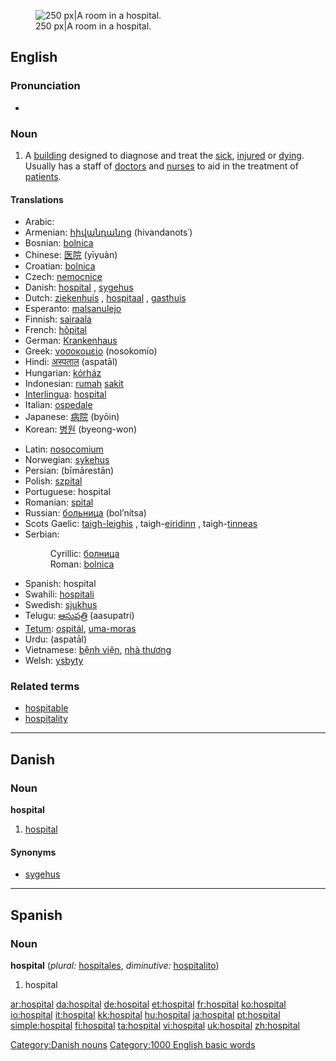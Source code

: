 [[Image:Hospital room ubt.jpeg|thumb|right|250 px|A room in a hospital.]]
==English==
{{wikipedia}}

===Pronunciation===
*{{audio|en-us-hospital.ogg|Audio (US)}}

===Noun===
{{en-noun}}

#A [[building]] designed to diagnose and treat the [[sick]], [[injured]] or [[dying]]. Usually has a staff of [[doctor]]s and [[nurse]]s to aid in the treatment of [[patient]]s.

====Translations====
{{top}}
*Arabic: {{ARchar|[[مستشفى]]}} {{Unicode|(mustášfa)}} {{f}}
*Armenian: [[հիվանդանոց]] (hivandanots῾)
*Bosnian: [[bolnica]] {{f}}
*Chinese: [[医院]] (yīyuàn)
*Croatian: [[bolnica]] {{f}}
*Czech: [[nemocnice]]
*Danish: [[#Danish|hospital]] {{n}}, [[sygehus]] {{n}}
*Dutch: [[ziekenhuis]] {{n}}, [[hospitaal]] {{n}}, [[gasthuis]] {{n}}
*Esperanto: [[malsanulejo]]
*Finnish: [[sairaala]]
*French: [[hôpital]] {{m}}
*German: [[Krankenhaus]] {{n}}
*Greek: [[νοσοκομείο]] (nosokomío) {{n}}
*Hindi: [[अस्पताल]] (aspatāl) {{m}}
*Hungarian: [[kórház]]
*Indonesian: [[rumah]] [[sakit]]
*[[Interlingua]]: [[#Interlingua|hospital]]
*Italian: [[ospedale]] {{m}}
*Japanese: [[病院]] (byōin)
*Korean: [[병원]] (byeong-won)
{{mid}}
*Latin: [[nosocomium]]
*Norwegian: [[sykehus]] {{n}}
*Persian: {{FAchar|[[بیمارستان]]}} (bīmārestān)
*Polish: [[szpital]] {{m}}
*Portuguese: hospital {{m}}
*Romanian: [[spital]] {{n}}
*Russian: [[больница]] (bol’nítsa) {{f}}
*Scots Gaelic: [[taigh-leighis]] {{m}}, taigh-[[eiridinn]] {{m}}, taigh-[[tinneas]] {{m}}
*Serbian:
*:Cyrillic: [[болница#Serbian|болница]] {{f}}
*:Roman: [[bolnica#Serbian|bolnica]] {{f}}
*Spanish: hospital {{m}}
*Swahili: [[hospitali]]
*Swedish: [[sjukhus]] {{n}}
*Telugu: [[ఆసుపత్రి]] (aasupatri)
*[[Tetum]]: [[ospitál]], [[uma-moras]]
*Urdu: {{URchar|[[اسپتال]]}} (aspatāl) {{m}}
*Vietnamese: [[bệnh viện]], [[nhà thương]]
*Welsh: [[ysbyty]] {{m}}
{{bottom}}

===Related terms===
*[[hospitable]]
*[[hospitality]]

----

==Danish==

===Noun===
'''hospital''' {{n}}

# [[#English|hospital]]

====Synonyms====
*[[sygehus]] {{n}}

[[Category:Danish nouns]]

----

==Spanish==

===Noun===
'''hospital''' {{m}} (''plural:'' [[hospitales]], ''diminutive:'' [[hospitalito]])
# hospital

[[Category:1000 English basic words]]

[[ar:hospital]]
[[da:hospital]]
[[de:hospital]]
[[et:hospital]]
[[fr:hospital]]
[[ko:hospital]]
[[io:hospital]]
[[it:hospital]]
[[kk:hospital]]
[[hu:hospital]]
[[ja:hospital]]
[[pt:hospital]]
[[simple:hospital]]
[[fi:hospital]]
[[ta:hospital]]
[[vi:hospital]]
[[uk:hospital]]
[[zh:hospital]]